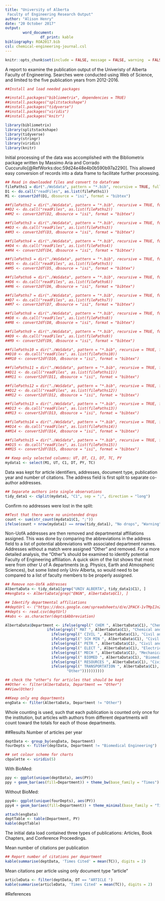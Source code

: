 ```yaml
---
title: "University of Alberta 
 Faculty of Engineering Research Output"
author: "Alison Henry"
date: "20 October 2017"
output: 
        word_document:
                df_print: kable
bibliography: ROA2017.bib
csl: chemical-engineering-journal.csl
---
```

```r
knitr::opts_chunk$set(include = FALSE, message = FALSE, warning  = FALSE)
```
A report to examine the publication output of the Univeristy of Alberta Faculty of Engineering. Searches were conducted using Web of Science, and limited to the five publication years from 2012-2016. 

```r
##Install and load needed packages

##install.packages("bibliometrix", dependencies = TRUE)
##install.packages("splitstackshape")
##install.packages("tidyverse")
##install.packages("viridis")
##install.packages("knitr")

library(bibliometrix)
library(splitstackshape)
library(tidyverse)
library(stringr)
library(viridis)
library(knitr)
```
Initial processing of the data was accomplished with the Bibliometrix package written by Massimo Aria and Corrado Cuccurullo[@RefWorks:doc:59d24e48e4b0b590b97a2290]. This allowed easy conversion of records into a data frame to facilitate further processing.

```r
## Read in downloaded files and convert to dataframe
filePaths1 = dir("./WoSdata", pattern = "*.bib", recursive = TRUE, full.names = TRUE) 
D1 <- do.call("readFiles", as.list(filePaths1)) 
M1 <- convert2df(D1, dbsource = "isi", format = "bibtex")

##filePaths2 = dir("./WoSdata", pattern = "*.bib", recursive = TRUE, full.names = TRUE) 
##D2 <- do.call("readFiles", as.list(filePaths2)) 
##M2 <- convert2df(D2, dbsource = "isi", format = "bibtex")

##filePaths3 = dir("./WoSdata", pattern = "*.bib", recursive = TRUE, full.names = TRUE) 
##D3 <- do.call("readFiles", as.list(filePaths3)) 
##M3 <- convert2df(D3, dbsource = "isi", format = "bibtex")

##filePaths4 = dir("./WoSdata", pattern = "*.bib", recursive = TRUE, full.names = TRUE) 
##D4 <- do.call("readFiles", as.list(filePaths4)) 
##M4 <- convert2df(D4, dbsource = "isi", format = "bibtex")

##filePaths5 = dir("./WoSdata", pattern = "*.bib", recursive = TRUE, full.names = TRUE) 
##D5 <- do.call("readFiles", as.list(filePaths5)) 
##M5 <- convert2df(D5, dbsource = "isi", format = "bibtex")

##filePaths6 = dir("./WoSdata", pattern = "*.bib", recursive = TRUE, full.names = TRUE) 
##D6 <- do.call("readFiles", as.list(filePaths6)) 
##M6 <- convert2df(D6, dbsource = "isi", format = "bibtex")

##filePaths7 = dir("./WoSdata", pattern = "*.bib", recursive = TRUE, full.names = TRUE) 
##D7 <- do.call("readFiles", as.list(filePaths7)) 
##M7 <- convert2df(D7, dbsource = "isi", format = "bibtex")

##filePaths8 = dir("./WoSdata", pattern = "*.bib", recursive = TRUE, full.names = TRUE) 
##D8 <- do.call("readFiles", as.list(filePaths8)) 
##M8 <- convert2df(D8, dbsource = "isi", format = "bibtex")

##filePaths9 = dir("./WoSdata", pattern = "*.bib", recursive = TRUE, full.names = TRUE) 
##D9 <- do.call("readFiles", as.list(filePaths9)) 
##M9 <- convert2df(D9, dbsource = "isi", format = "bibtex")

##filePaths10 = dir("./WoSdata", pattern = "*.bib", recursive = TRUE, full.names = TRUE) 
##D10 <- do.call("readFiles", as.list(filePaths10)) 
##M10 <- convert2df(D10, dbsource = "isi", format = "bibtex")

##filePaths11 = dir("./WoSdata", pattern = "*.bib", recursive = TRUE, full.names = TRUE) 
##D11 <- do.call("readFiles", as.list(filePaths11)) 
##M11 <- convert2df(D11, dbsource = "isi", format = "bibtex")

##filePaths12 = dir("./WoSdata", pattern = "*.bib", recursive = TRUE, full.names = TRUE) 
##D12 <- do.call("readFiles", as.list(filePaths12)) 
##M12 <- convert2df(D12, dbsource = "isi", format = "bibtex")

##filePaths13 = dir("./WoSdata", pattern = "*.bib", recursive = TRUE, full.names = TRUE) 
##D13 <- do.call("readFiles", as.list(filePaths13)) 
##M13 <- convert2df(D13, dbsource = "isi", format = "bibtex")

##filePaths14 = dir("./WoSdata", pattern = "*.bib", recursive = TRUE, full.names = TRUE) 
##D14 <- do.call("readFiles", as.list(filePaths14)) 
##M14 <- convert2df(D14, dbsource = "isi", format = "bibtex")

##filePaths15 = dir("./WoSdata", pattern = "*.bib", recursive = TRUE, full.names = TRUE) 
##D15 <- do.call("readFiles", as.list(filePaths15)) 
##M15 <- convert2df(D15, dbsource = "isi", format = "bibtex")

```

```r
## Keep only selected columns: UT, DT, C1, DT, TC, PY
mydata1 <- select(M1, UT, C1, DT, PY, TC)
```
Data was kept for article identifiers, addresses, document type, publication year and number of citations. The address field is first split to separate co-author addresses.

```r
## Separate authors into single observations
tidy_data1 <- cSplit(mydata1, "C1", sep = ";", direction = "long")
```
Confirm no addresses were lost in the split:

```r
##Test that there were no unintended drops
count <- sum(str_count(mydata1$C1, ";"))
ifelse(count + nrow(mydata1) == nrow(tidy_data1), "No drops", "Warning") 
```

Non-UofA addresses are then removed and departmental affiliations assigned. This was done by comparing the abbreviations in the address field to a list of potential abbreviations with associated department names. Addresses without a match were assigned "Other" and removed. For a more detailed analysis, the "Other"s should be examined to identify potential Faculty of Engineering affiliation. A quick skim of the list shows that most were from other U of A departments (e.g. Physics, Earth and Atmospheric Sciences), but some listed only Univ Alberta, so would need to be compared to a list of faculty members to be properly assigned. 

```r
## Remove non-UofA addresses
AlbertaData <- tidy_data1[grep("UNIV ALBERTA", tidy_data1$C1), ]
##engData <- AlbertaData[grep("ENGN", AlbertaData$C1), ]
```
```r

## Identify departmental affiliations
##deptUrl <- ("https://docs.google.com/spreadsheets/d/e/2PACX-1vTMpIJn2N9pV13zRhYKRdOOAUfvHhKF6dqUzMWhnk3_eaBgPD8XT6UJBuAXfyoWfA0qfvaO4LyQpfJA/pub?output=csv")
##depts <- read.csv(deptUrl)
##abs <- as.character(depts$Abbreviation)

AlbertaData$Department <- ifelse(grepl(" CHEM ", AlbertaData$C1), "Chemical and Materials Engineering",
                   ifelse(grepl(" MAT ", AlbertaData$C1), "Chemical and Materials Engineering",
                     ifelse(grepl(" CIVIL ", AlbertaData$C1), "Civil and Environmental Engineering",
                     ifelse(grepl(" SCH MIN ", AlbertaData$C1), "Civil and Environmental Engineering",
                     ifelse(grepl(" PETR ", AlbertaData$C1), "Civil and Environmental Engineering",
                     ifelse(grepl(" ELECT ", AlbertaData$C1), "Electrical and Computer Engineering",
                     ifelse(grepl(" MECH ", AlbertaData$C1), "Mechanical Engineering",
                     ifelse(grepl(" BIOMED ", AlbertaData$C1), "Biomedical Engineering",
                     ifelse(grepl(" RESOURCES ", AlbertaData$C1), "Civil and Environmental Engineering",
                     ifelse(grepl(" TRANSPORTATION ", AlbertaData$C1), "Civil and Environmental Engineering",
                            "Other"))))))))))

```

```r
## check the "other"s for articles that should be kept
##Other <- filter(AlbertaData, Department == "Other")
##View(Other)

##Keep only eng departments
engData <- filter(AlbertaData, Department != "Other")
```
Whole counting is used, such that each publication is counted only once for the institution, but articles with authors from different departments will count toward the totals for each of those departments.

##Results
Number of articles per year
```r
deptData <- group_by(engData, Department) 
fourDepts <- filter(deptData, Department != "Biomedical Engineering")

## set colour scheme for charts
cbpalette <- viridis(5)
```

With BioMed:

```r
ppy <- ggplot(unique(deptData), aes(PY)) 
ppy + geom_bar(aes(fill=Department)) + theme_bw(base_family = "Times") + labs(title = "Articles per Year, by Department", x = "Publication Year", y = "Articles") + theme(plot.title = element_text(hjust = 0.5), legend.position = "bottom", legend.direction = "vertical", legend.title.align = 0.5) + scale_fill_manual(values = cbpalette, guide = guide_legend(ncol=2)) 
```

Without BioMed:

```r
ppy4<- ggplot(unique(fourDepts), aes(PY)) 
ppy4 + geom_bar(aes(fill=Department)) + theme_minimal(base_family = "Times") + labs(title = "Articles per Year, by Department", x = "Publication Year", y = "Articles") + scale_fill_manual(values = cbpalette[2:5], guide = guide_legend(ncol=2)) + theme(plot.title = element_text(hjust = 0.5), legend.position = "bottom", legend.direction = "vertical", legend.title.align = 0.5)
```
```r
attach(engData)
deptTable <- table(Department, PY)
kable(deptTable)

```

The initial data load contained three types of publications: Articles, Book Chapters, and Conference Proceedings.

Mean number of citations per publication

```r
## Report number of citations per department
kable(summarise(deptData, 'Times Cited' = mean(TC)), digits = 2)

```

Mean citations per article using only document type "article"

```r
articleData <- filter(deptData, DT == "ARTICLE ")
kable(summarise(articleData, 'Times Cited' = mean(TC)), digits = 2)
```


#References